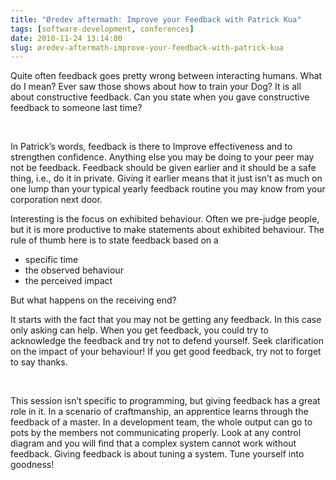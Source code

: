 ```yaml
---
title: "Øredev aftermath: Improve your Feedback with Patrick Kua"
tags: [software-development, conferences]
date: 2010-11-24 13:14:00
slug: øredev-aftermath-improve-your-feedback-with-patrick-kua
---
```


Quite often feedback goes pretty wrong between interacting humans. What do I mean? Ever saw those shows about how to train your Dog? It is all about constructive feedback. Can you state when you gave constructive feedback to someone last time?

&nbsp;

In Patrick’s words, feedback is there to Improve effectiveness and to strengthen confidence. Anything else you may be doing to your peer may not be feedback. Feedback should be given earlier and it should be a safe thing, i.e., do it in private. Giving it earlier means that it just isn’t as much on one lump than your typical yearly feedback routine you may know from your corporation next door.

Interesting is the focus on exhibited behaviour. Often we pre-judge people, but it is more productive to make statements about exhibited behaviour. The rule of thumb here is to state feedback based on a

*   specific time
*   the observed behaviour
*   the perceived impact 

But what happens on the receiving end?

It starts with the fact that you may not be getting any feedback. In this case only asking can help. When you get feedback, you could try to acknowledge the feedback and try not to defend yourself. Seek clarification on the impact of your behaviour! If you get good feedback, try not to forget to say thanks.

&nbsp;

This session isn’t specific to programming, but giving feedback has a great role in it. In a scenario of craftmanship, an apprentice learns through the feedback of a master. In a development team, the whole output can go to pots by the members not communicating properly. Look at any control diagram and you will find that a complex system cannot work without feedback. Giving feedback is about tuning a system. Tune yourself into goodness!